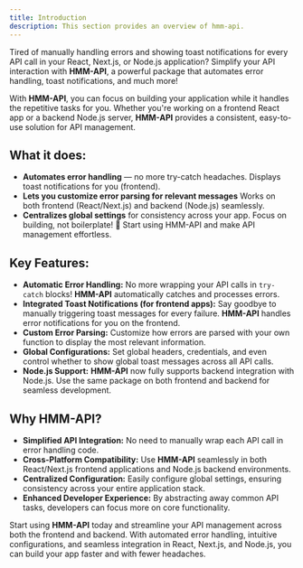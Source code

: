 ```yaml
---
title: Introduction
description: This section provides an overview of hmm-api.
---
```


Tired of manually handling errors and showing toast notifications for every API call in your React, Next.js, or Node.js application? Simplify your API interaction with **HMM-API**, a powerful package that automates error handling, toast notifications, and much more!

With **HMM-API**, you can focus on building your application while it handles the repetitive tasks for you. Whether you're working on a frontend React app or a backend Node.js server, **HMM-API** provides a consistent, easy-to-use solution for API management.

## What it does:

- **Automates error handling** — no more try-catch headaches.
  Displays toast notifications for you (frontend).
- **Lets you customize error parsing for relevant messages**
  Works on both frontend (React/Next.js) and backend (Node.js) seamlessly.
- **Centralizes global settings** for consistency across your app.
  Focus on building, not boilerplate! 🚀 Start using HMM-API and make API management effortless.

## Key Features:

- **Automatic Error Handling:** No more wrapping your API calls in `try-catch` blocks! **HMM-API** automatically catches and processes errors.
- **Integrated Toast Notifications (for frontend apps):** Say goodbye to manually triggering toast messages for every failure. **HMM-API** handles error notifications for you on the frontend.
- **Custom Error Parsing:** Customize how errors are parsed with your own function to display the most relevant information.
- **Global Configurations:** Set global headers, credentials, and even control whether to show global toast messages across all API calls.
- **Node.js Support:** **HMM-API** now fully supports backend integration with Node.js. Use the same package on both frontend and backend for seamless development.

## Why HMM-API?

- **Simplified API Integration:** No need to manually wrap each API call in error handling code.
- **Cross-Platform Compatibility:** Use **HMM-API** seamlessly in both React/Next.js frontend applications and Node.js backend environments.
- **Centralized Configuration:** Easily configure global settings, ensuring consistency across your entire application stack.
- **Enhanced Developer Experience:** By abstracting away common API tasks, developers can focus more on core functionality.

Start using **HMM-API** today and streamline your API management across both the frontend and backend. With automated error handling, intuitive configurations, and seamless integration in React, Next.js, and Node.js, you can build your app faster and with fewer headaches.
